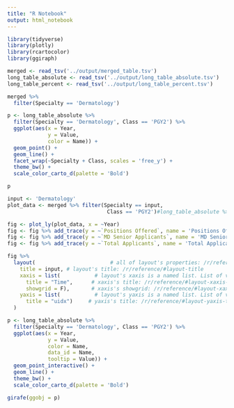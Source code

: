 ```yaml
---
title: "R Notebook"
output: html_notebook
---
```



```r
library(tidyverse)
library(plotly)
library(rcartocolor)
library(ggiraph)
```

```r
merged <- read_tsv('../output/merged_table.tsv')
long_table_absolute <- read_tsv('../output/long_table_absolute.tsv')
long_table_percent <- read_tsv('../output/long_table_percent.tsv')
```

```r
merged %>% 
  filter(Specialty == 'Dermatology') 
```

```r
p <- long_table_absolute %>% 
  filter(Specialty == 'Dermatology', Class == 'PGY2') %>% 
  ggplot(aes(x = Year,
             y = Value,
             color = Name)) +
  geom_point() +
  geom_line() + 
  facet_wrap(~Specialty + Class, scales = 'free_y') +
  theme_bw() +
  scale_color_carto_d(palette = 'Bold') 

p
```

```r
input <- 'Dermatology'
plot_data <- merged %>% filter(Specialty == input,
                                Class == 'PGY2')#long_table_absolute %>% filter(Specialty == 'Dermatology')

fig <- plot_ly(plot_data, x = ~Year)
fig <- fig %>% add_trace(y = ~`Positions Offered`, name = 'Positions Offered', mode = 'lines+markers')
fig <- fig %>% add_trace(y = ~`MD Senior Applicants`, name = 'MD Senior Applicants', mode = 'lines+markers')
fig <- fig %>% add_trace(y = ~`Total Applicants`, name = 'Total Applicants', mode = 'lines+markers')

fig %>%
  layout(                        # all of layout's properties: /r/reference/#layout
    title = input, # layout's title: /r/reference/#layout-title
    xaxis = list(           # layout's xaxis is a named list. List of valid keys: /r/reference/#layout-xaxis
      title = "Time",      # xaxis's title: /r/reference/#layout-xaxis-title
      showgrid = F),       # xaxis's showgrid: /r/reference/#layout-xaxis-showgrid
    yaxis = list(           # layout's yaxis is a named list. List of valid keys: /r/reference/#layout-yaxis
      title = "uidx")     # yaxis's title: /r/reference/#layout-yaxis-title
  )
```
```r
p <- long_table_absolute %>% 
  filter(Specialty == 'Dermatology', Class == 'PGY2') %>% 
  ggplot(aes(x = Year,
             y = Value,
             color = Name,
             data_id = Name,
             tooltip = Value)) +
  geom_point_interactive() +
  geom_line() + 
  theme_bw() +
  scale_color_carto_d(palette = 'Bold') 

girafe(ggobj = p)
```
